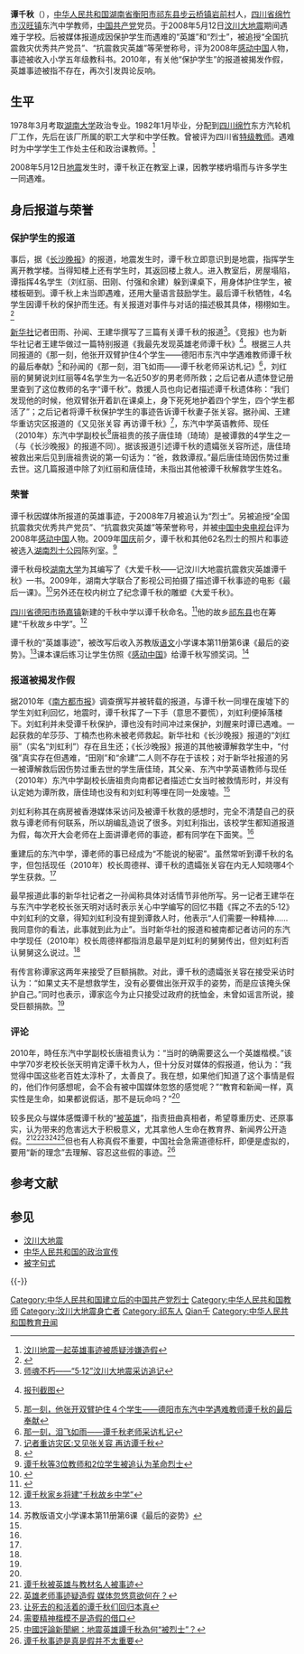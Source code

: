 {{Infobox Biography
| subject_name   = 譚千秋
| image_name     = Tan Qianqiu.jpg
| image_size     = 160px
| image_caption  = 谭千秋像
| date_of_birth  = 1957年2月
| place_of_birth = {{PRC}}[[湖南省|湖南省]][[衡阳市|衡阳市]][[祁东县|祁东县]][[步云桥镇|步云桥镇]][[岩前村|岩前村]]
| date_of_death  = {{Death date and age|2008|5|12|1957|2|0}}
| place_of_death = {{PRC}}[[四川省|四川省]][[绵竹市|绵竹市]][[汉旺镇|汉旺镇]]东汽中学
| party          = {{CCP}}
| occupation     = 中学教师
}}

'''谭千秋'''（{{bd|1957年|2月|2008年|5月12日|catIdx=T谭}}），[[中华人民共和国|中华人民共和国]][[湖南省|湖南省]][[衡阳市|衡阳市]][[祁东县|祁东县]][[步云桥镇|步云桥镇]][[岩前村|岩前村]]人，[[四川省|四川省]][[绵竹市|绵竹市]][[汉旺镇|汉旺镇]]东汽中学教师，[[中国共产党|中国共产党]]党员。于2008年5月12日[[汶川大地震|汶川大地震]]期间遇难于学校。后被媒体报道成因保护学生而遇难的“英雄”和“烈士”，被追授“全国抗震救灾优秀共产党员”、“抗震救灾英雄”等荣誉称号，评为2008年[[感动中国|感动中国]]人物，事迹被收入小学五年级教科书。2010年，有关他“保护学生”的报道被揭发作假，英雄事迹被指不存在，再次引发舆论反响。

==生平==
1978年3月考取[[湖南大学|湖南大学]]政治专业。1982年1月毕业，分配到[[四川|四川]][[绵竹|绵竹]]东方汽轮机厂工作，先后在该厂所属的职工大学和中学任教。曾被评为四川省[[特级教师|特级教师]]。遇难时为中学学生工作处主任和政治课教师。<ref>[http://finance.ifeng.com/roll/20101022/2753746.shtml 汶川地震一起英雄事迹被质疑涉嫌造假]</ref>

2008年5月12日[[汶川大地震|地震]]发生时，谭千秋正在教室上课，因教学楼坍塌而与许多学生一同遇难。
<!-- “生平”段落叙写确定、无争议的内容；以下的“身后报道”段落均属于他人的报道，也存在广泛争议，可能不是该人真正的生平 -->
==身后报道与荣誉==
===保护学生的报道===
事后，据《[[长沙晚报|长沙晚报]]》的报道，地震发生时，谭千秋立即意识到是地震，指挥学生离开教学楼。当得知楼上还有学生时，其返回楼上救人。进入教室后，房屋塌陷，谭指挥4名学生（刘红丽、田刚、付强和余建）躲到课桌下，用身体护住学生，被楼板砸到。谭千秋上未当即遇难，还用大量语言鼓励学生。最后谭千秋牺牲，4名学生因谭千秋的保护而生还。有关报道对事件与对话的描述极其具体，栩栩如生。<ref name="changsha">{{cite web|url=http://cswb.changsha.cn/CSWB/20080521/Cont_1_9_67061.HTM|author=|title=谭老师的最后一课|dead-url=yes|archive-url=https://www.webcitation.org/5tfu5R2Di?url=http://cswb.changsha.cn/CSWB/20080521/Cont_1_9_67061.HTM|archive-date=2010-10-22|accessdate=2010-10-22}}</ref>

[[新华社|新华社]]记者田雨、孙闻、王建华撰写了三篇有关谭千秋的报道<ref name="xinhua4">[http://news.xinhuanet.com/newmedia/2010-10/24/c_12693592.htm 师魂不朽——“5·12”汶川大地震采访追记]</ref>。《竞报》也为新华社记者王建华做过一篇特别报道《我最先发现英雄老师谭千秋》<ref name="jinbao">{{cite news| language =| author =| coauthors =| url =http://www.thefirst.cn/91/2008-06-03/214716_1.htm| title =我最先发现英雄老师谭千秋| work =| publisher =竞报| pages =第45版副刊记录| date =2008年6月3日| accessdate =| deadurl =yes| archiveurl =https://archive.today/20130424160926/http://www.thefirst.cn/91/2008-06-03/214716_1.htm| archivedate =2013-04-24}}  [http://img.blshe.com/resserver.php?blogId=403&resource=%E7%AB%9E%E6%8A%A5%EF%BC%8D%E6%88%91%E6%9C%80%E6%97%A9%E5%8F%91%E7%8E%B0.jpg&mode=medium 报刊截图]</ref>。根据三人共同报道的《那一刻，他张开双臂护住4个学生——德阳市东汽中学遇难教师谭千秋的最后奉献》<ref name="xinhua1">[http://news.xinhuanet.com/edu/2008-05/15/content_8177311.htm 那一刻，他张开双臂护住４个学生——德阳市东汽中学遇难教师谭千秋的最后奉献]</ref>和孙闻的《那一刻，泪飞如雨——谭千秋老师采访札记》<ref name="xinhua2">[http://news.xinhuanet.com/newscenter/2008-05/18/content_8202113.htm 那一刻，泪飞如雨——谭千秋老师采访札记]</ref>，刘红丽的舅舅说刘红丽等4名学生为一名近50岁的男老师所救；之后记者从遗体登记册里查到了这位教师的名字“谭千秋”。救援人员也向记者描述谭千秋遗体称：“我们发现他的时候，他双臂张开着趴在课桌上，身下死死地护着四个学生，四个学生都活了”；之后记者将谭千秋保护学生的事迹告诉谭千秋妻子张关容。据孙闻、王建华重访灾区报道的《又见张关容 再访谭千秋》<ref name="xinhua3">[http://news.xinhuanet.com/newscenter/2009-05/11/content_11351825.htm 记者重访灾区:又见张关容 再访谭千秋]</ref>，东汽中学英语教师、现任（2010年）东汽中学副校长<ref name="nddaily">{{cite news| language =| author =| coauthors =| url =http://epaper.oeeee.com/A/html/2010-10/21/content_1204251.htm| title =“烈士老师”谭千秋调查| work =南都记者 华璐 刘伟 实习生 杨艺蓓| publisher =南方都市报| pages =AA03| date =2010年10月21日| accessdate =2010年10月24日| deadurl =yes| archiveurl =https://www.webcitation.org/5tiv1UdGN?url=http://epaper.oeeee.com/A/html/2010-10/21/content_1204251.htm| archivedate =2010年10月24日}}</ref>唐祖贵的孩子唐佳琦（琦琦）是被谭救的4学生之一（与《长沙晚报》的报道不同）。据该报道引述谭千秋的遗孀张关容所述，唐佳琦被救出来后见到唐祖贵说的第一句话为：“爸，救救谭叔。”最后唐佳琦因伤势过重去世。这几篇报道中除了刘红丽和唐佳琦，未指出其他被谭千秋解救学生姓名。

===荣誉===
谭千秋因媒体所报道的英雄事迹，于2008年7月被追认为“烈士”。另被追授“全国抗震救灾优秀共产党员”、“抗震救灾英雄”等荣誉称号，并被[[中国中央电视台|中国中央电视台]]评为2008年[[感动中国|感动中国]]人物。2009年[[中华人民共和国国庆节|国庆]]前夕，谭千秋和其他62名烈士的照片和事迹被选入[[湖南烈士公园|湖南烈士公园]]陈列室。<ref>[http://news.ifeng.com/mainland/200807/0722_17_668474.shtml 谭千秋等3位教师和2位学生被追认为革命烈士]</ref>

谭千秋母校[[湖南大学|湖南大学]]为其编写了《大爱千秋——记汶川大地震抗震救灾英雄谭千秋》一书。2009年，湖南大学联合了影视公司拍摄了描述谭千秋事迹的电影《最后一课》。<ref>{{Cite web |url=http://news.ifeng.com/mainland/special/512dizhenyizhounian/zuixinbaodao/200905/0513_6415_1154478.shtml |title=反映抗震英雄谭千秋事迹的电影《最后一课》在湖南开机 |accessdate=2010-10-22 |archive-date=2010-10-28 |archive-url=https://web.archive.org/web/20101028040244/http://news.ifeng.com/mainland/special/512dizhenyizhounian/zuixinbaodao/200905/0513_6415_1154478.shtml |dead-url=no }}</ref>另外还在校内树立了纪念谭千秋的雕塑《大爱千秋》。

[[四川省|四川省]][[德阳市|德阳市]][[扬嘉镇|扬嘉镇]]新建的千秋中学以谭千秋命名。<ref>{{Cite web |url=http://hn.rednet.cn/c/2008/09/11/1590453.htm |title=千秋中学正式奠基700个孩子笑了 |accessdate=2010-10-23 |archive-date=2009-03-02 |archive-url=https://web.archive.org/web/20090302113202/http://hn.rednet.cn/c/2008/09/11/1590453.htm |dead-url=no }}</ref>他的故乡[[祁东县|祁东县]]也在筹建“千秋故乡中学”。<ref>[http://hn.rednet.cn/c/2009/06/12/1775187.htm 谭千秋家乡将建“千秋故乡中学”]</ref>

谭千秋的“英雄事迹”，被改写后收入苏教版[[语文|语文]]小学课本第11册第6课《最后的姿势》。<ref name="nddaily" />课本课后练习让学生仿照《[[感动中国|感动中国]]》给谭千秋写颁奖词。<ref>苏教版语文小学课本第11册第6课《最后的姿势》</ref>

===报道被揭发作假===
据2010年《[[南方都市报|南方都市报]]》调查撰写并被转载的报道，与谭千秋一同埋在废墟下的学生刘虹利回忆，地震时，谭千秋挥了一下手（意思不要慌），刘虹利便掉落楼下。刘虹利并未受谭千秋保护，谭也没有时间冲过来保护，刘醒来时谭已遇难。一起获救的牟莎莎、丁楠杰也称未被老师救起。新华社和《长沙晚报》报道的“刘红丽”（实名“刘虹利”）存在且生还；《长沙晚报》报道的其他被谭解救学生中，“付强”真实存在但遇难，“田刚”和“余建”二人则不存在于该校；对于新华社报道的另一被谭解救后因伤势过重去世的学生唐佳琦，其父亲、东汽中学英语教师与现任（2010年）东汽中学副校长唐祖贵向南都记者描述亡女当时被救情形时，并没有认定她为谭所救，唐佳琦也没有和刘虹利等埋在同一处废墟。<ref name="nddaily" />

刘虹利称其在病房被香港媒体采访问及被谭千秋救的感想时，完全不清楚自己的获救与谭老师有何联系，所以胡编乱造说了很多。刘虹利指出，该校学生都知道报道为假，每次开大会老师在上面讲谭老师的事迹，都有同学在下面笑。<ref name="nddaily" />

重建后的东汽中学，谭老师的事已经成为“不能说的秘密”。虽然常听到谭千秋的名字，但包括现任（2010年）校长周德祥、谭千秋的遗孀张关容在内无人知晓哪4个学生获救。<ref name="nddaily" />

最早报道此事的新华社记者之一孙闻称具体对话情节非他所写。另一记者王建华在与东汽中学老校长张天明对话时表示关心中学编写的回忆书籍《挥之不去的5·12》中刘虹利的文章，得知刘虹利没有提到谭救人时，他表示“人们需要一种精神……我同意你的看法，此事就到此为止”。当时新华社的报道和被南都记者访问的东汽中学现任（2010年）校长周德祥都指消息最早是刘虹利的舅舅传出，但刘虹利否认舅舅这么说过。<ref name="nddaily" />

有传言称谭家这两年来接受了巨额捐款。对此，谭千秋的遗孀张关容在接受采访时认为：“如果丈夫不是想救学生，没有必要做出张开双手的姿势，而是应该掩头保护自己。”同时也表示，谭家迄今为止只接受过政府的抚恤金，未曾如谣言所说，接受巨额捐款。<ref name="nddaily" />

===评论===
2010年，時任东汽中学副校长唐祖贵认为：“当时的确需要这么一个英雄楷模。”该中学70岁老校长张天明肯定谭千秋为人，但十分反对媒体的假报道，他认为：“我觉得中国这些老百姓太淳朴了，太善良了。我在想，如果他们知道了这个事情是假的，他们作何感想呢，会不会有被中国媒体忽悠的感觉呢？”“教育和新闻一样，真实性是生命，如果都说假话，那不是玩命吗？”<ref name="nddaily" />

较多民众与媒体感慨谭千秋的“[[被字句式|被英雄]]”，指责扭曲真相者，希望尊重历史、还原事实，认为带来的危害远大于积极意义，尤其拿他人生命在教育界、新闻界公开造假。<ref>[http://news.ifeng.com/gundong/detail_2010_10/23/2874849_0.shtml 谭千秋被英雄与教材名人被事迹]</ref><ref>[http://views.ce.cn/view/gov/201010/22/t20101022_21910606.shtml 英雄老师事迹疑造假 媒体忽悠意欲何在？]</ref><ref>[http://news.xinhuanet.com/society/2010-10/22/c_12687782.htm 让死去的和活着的谭千秋们回归本真]</ref><ref>[http://opinion.voc.com.cn/article/201010/201010232255529610.html 需要精神楷模不是造假的借口]{{Dead link|date=2019年5月 |bot=InternetArchiveBot |fix-attempted=yes }}</ref><ref>[http://www.chinareviewnews.com/crn-webapp/mag/docDetail.jsp?coluid=0&docid=101481313&page=1 中國評論新聞網：地震英雄譚千秋為何“被烈士”？]</ref>但也有人称真假不重要，中国社会急需道德标杆，即便是虚拟的，要用“新的理念”去理解、容忍这些假的事迹。<ref>[http://news.ifeng.com/opinion/gundong/detail_2010_10/22/2870179_0.shtml 谭千秋事迹是真是假并不太重要]</ref>

==参考文献==
{{Reflist|2}}

==参见==
*[[汶川大地震|汶川大地震]]
*[[中华人民共和国的政治宣传|中华人民共和国的政治宣传]]
*[[被字句式|被字句式]]

{{-}}
{{汶川大地震}}
{{Authority control}}
{{DEFAULTSORT:Tan譚}}
[[Category:中华人民共和国建立后的中国共产党烈士|Category:中华人民共和国建立后的中国共产党烈士]]
[[Category:中华人民共和国教师|Category:中华人民共和国教师]]
[[Category:汶川大地震身亡者|Category:汶川大地震身亡者]]
[[Category:祁东人|Category:祁东人]]
[[Category:譚姓|Qian千]]
[[Category:中华人民共和国教育丑闻|Category:中华人民共和国教育丑闻]]